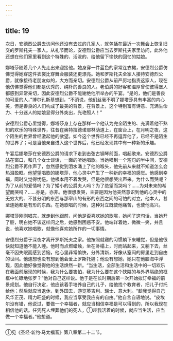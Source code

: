 ```yaml
---
---
---
```

title: 19
---





次日，安德烈公爵去访问他还没有去过的几家人，就包括在最近一次舞会上恢复旧交的罗斯托夫一家人。从礼节而论，安德烈公爵应当去罗斯托夫家里访问，此外他还想在他们家里看到这个特殊的、活泼的、给他留下愉快的回忆的姑娘。

娜塔莎随着几个人先走出来迎接他。她身穿一件蓝色的家常连衣裙，安德烈公爵仿佛觉得她穿这件衣裳比穿舞会服装还更漂亮。她和罗斯托夫全家人接待安德烈公爵，就像接待老朋友似的，大方而亲切。安德烈公爵从前严厉地指责这家人，现在他仿佛觉得他们都是优秀的、纯朴的善良的人。老伯爵的好客和温厚曾使彼得堡人都感到异常亲切，因此安德烈公爵不能谢绝他所举办的午宴。“是的，他们是善良的可爱的人，”博尔孔斯基想到，“不消说，他们丝毫不明了娜塔莎具有丰富的内心美，但是善良的人们构成了最美的背景，在背景上，这个特别富有诗意、充满生命力、十分迷人的姑娘显得分外突出，光艳照人！”

安德烈公爵心里觉得，娜塔莎身上存在那样一个他认为完全陌生的、充满着他不熟知的欢乐的特殊世界，往昔在奥特拉德诺耶林荫道上，在窗台上，在月明之夜，这个陌生的世界曾经激起他的欲望。如今这个世界已经不再逗弄他了，已经不是陌生的世界了；可是当他亲自进入这个世界后，他已经发现其中有一种新的乐趣。

午宴后娜塔莎在安德烈公爵的请求下走到击弦古钢琴前面，唱起歌来。安德烈公爵站在窗口，和几个女士谈话，一面的听她唱歌。当她唱到一个短句的半中间，安德烈公爵不再作声了，忽然感觉到泪水涌上了他的喉头，他先前从来就不知道怎么会热泪盈眶。他望望唱歌的娜塔莎，他心灵中产生了一种新的幸福的感觉。他感到幸福，同时又觉得忧悒。他根本用不着发哭，但是他很想哭出声来。为什么而哭呢？为了从前的爱情吗？为了矮小的公爵夫人吗？为了绝望而哭吗？……为对未来的希望而哭吗？……亦是，亦非。他很想发哭，主要是因为他突然意识到他的心灵中的无穷大的、不甚分明的东西与那窄山的有形的东西之间的可怕的对立，他本人，甚至连她都是有形的东西。在她歌唱的时候，这种对立既使他痛苦，也使他高兴。

娜塔莎刚刚唱完，就走到他跟前，问他是否喜欢她的歌喉，她问了这句话，当她开了腔，明白她不该这样问之后，她感到困惑不安。他端详着她，微微一笑，并且说，他喜欢她唱歌，就像他喜欢她所作的一切事情。

安德烈分爵于深夜才离开罗斯托夫之家。他按照就寝的习惯躺下来睡觉，但是他很快就知道他不能入睡。他时而点燃蜡烛，坐在卧榻上，时而站起来，又躺下去，丝毫不因失眠而感到苦恼，他心里非常愉快，分外清新，好像从窒闷的房里走到自由的世间。他连想也没有想到他会爱上罗斯托娃；他没有想她，她只在他脑海中浮现，因此他好像觉得他的生活焕然一新。“当生活，全部生活和生活中的一切欢乐在我面前展现的时候，我为什么要害怕，我为什么要在这个狭隘的与外界隔绝的框框中忙碌地张罗？”他对自己这样说。他于是在长时期后第一次开始拟订幸福的前景规划。他自行决定，他应该着手培养自己的儿子，给他找个教育者，把儿子付托给他；然后就应当退休，到外国去，游览英吉利、瑞士、意大利。“趁我觉得自己风华正茂、精力旺盛的时候，我应当享受我应有的自由。”他自言自语地说。“皮埃尔没有错，他说过，要做一个幸福者，就应当相信幸福是可以得到的，所以我现在相信他的话。任凭死人埋葬他们的死人，①趁我活着的时候，就应当生活，应当做一个幸福者。”他想道。

--------

①见《圣经·新约·马太福音》第八章第二十二节。